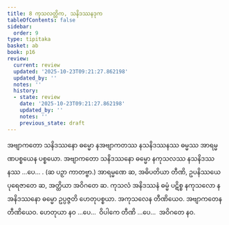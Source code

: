 ```yaml
---
title: 8 ကုသလတ္တိက, သနိဒဿနဒုက
tableOfContents: false
sidebar:
  order: 9
type: tipitaka
basket: ab
book: p16
review:
  current: review
  updated: '2025-10-23T09:21:27.862198'
  updated_by: ''
  notes: ''
  history:
  - state: review
    date: '2025-10-23T09:21:27.862198'
    updated_by: ''
    notes: ''
    previous_state: draft
---
```



<ReviewStatus review={frontmatter.review} showDetails={true} />

<HypothesisAnnotation frontmatter={frontmatter} />

<DynamicBreadcrumb />

<Division number="18" book="p16" e="ch" v="40" p="252">

<Paragraph number="50" book="p16">
အဗျာကတော သနိဒဿနော ဓမ္မော နအဗျာကတဿ နသနိဒဿနဿ ဓမ္မဿ အာရမ္မဏပစ္စယေန ပစ္စယော. အဗျာကတော သနိဒဿနော ဓမ္မော နကုသလဿ နသနိဒဿနဿ …ပေ… . (ဆ ပဉှာ ကာတဗ္ဗာ.) အာရမ္မဏေ ဆ, အဓိပတိယာ တီဏိ, ဥပနိဿယေ ပုရေဇာတေ ဆ, အတ္ထိယာ အဝိဂတေ ဆ.
</Paragraph>

<Paragraph number="51" book="p16">
ကုသလံ အနိဒဿနံ ဓမ္မံ ပဋိစ္စ နကုသလော နအနိဒဿနော ဓမ္မော ဥပ္ပဇ္ဇတိ ဟေတုပစ္စယာ. အကုသလေန တီဏိယေဝ. အဗျာကတေန တီဏိယေဝ. ဟေတုယာ နဝ …ပေ…  ဝိပါကေ တီဏိ …ပေ…  အဝိဂတေ နဝ.
</Paragraph>
</Division>